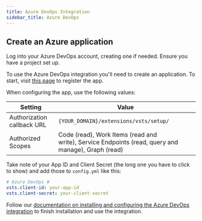 ```yaml
---
title: Azure DevOps Integration
sidebar_title: Azure DevOps
---
```


## Create an Azure application

Log into your Azure DevOps account, creating one if needed. Ensure you have a project set up.

To use the Azure DevOps integration you'll need to create an application. To start, visit [this page](https://app.vsaex.visualstudio.com/app/register) to register the app.

When configuring the app, use the following values:

| Setting                         | Value                                                                                              |
| ------------------------------- | -------------------------------------------------------------------------------------------------- |
| Authorization callback URL      | `{YOUR_DOMAIN}/extensions/vsts/setup/`                                                             |
| Authorized Scopes               | Code (read), Work Items (read and write), Service Endpoints (read, query and manage), Graph (read) |

Take note of your App ID and Client Secret (the long one you have to click to show) and add those to `config.yml` like this:

```yml
# Azure DevOps #
vsts.client-id: your-app-id
vsts.client-secret: your-client-secret
```

Follow our [documentation on installing and configuring the Azure DevOps integration](https://docs.sentry.io/organization/integrations/source-code-mgmt/azure-devops/) to finish installation and use the integration.
